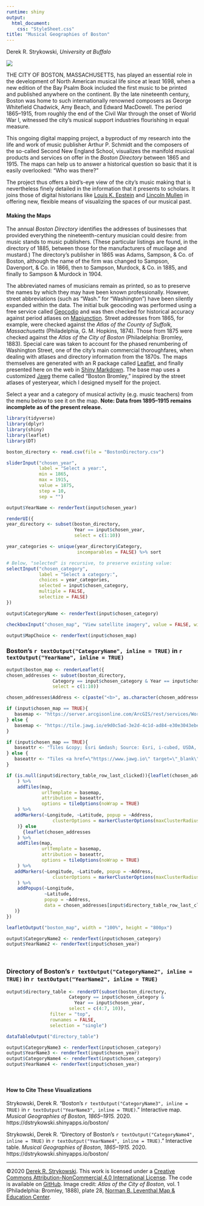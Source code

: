 ```yaml
---
runtime: shiny
output:
  html_document:
    css: "StyleSheet.css"
title: "Musical Geographies of Boston"
---
```


Derek R. Strykowski, *University at Buffalo*

![](Bromley1888Banner.jpg)

THE CITY OF BOSTON, MASSACHUSETTS, has played an essential role in the development of North American musical life since at least 1698, when a new edition of the Bay Psalm Book included the first music to be printed and published anywhere on the continent. By the late nineteenth century, Boston was home to such internationally renowned composers as George Whitefield Chadwick, Amy Beach, and Edward MacDowell. The period 1865–1915, from roughly the end of the Civil War through the onset of World War I, witnessed the city’s musical support industries flourishing in equal measure.

This ongoing digital mapping project, a byproduct of my research into the life and work of music publisher Arthur P. Schmidt and the composers of the so-called Second New England School, visualizes the manifold musical products and services on offer in the *Boston Directory* between 1865 and 1915. The maps can help us to answer a historical question so basic that it is easily overlooked: “Who was there?” 

The project thus offers a bird’s-eye view of the city’s music making that is nevertheless finely detailed in the information that it presents to scholars. It joins those of digital historians like [Louis K. Epstein](https://musicalgeography.org/) and [Lincoln Mullen](https://lincolnmullen.com) in offering new, flexible means of visualizing the spaces of our musical past.

#### Making the Maps

The annual *Boston Directory* identifies the addresses of businesses that provided everything the nineteenth-century musician could desire: from music stands to music publishers. (These particular listings are found, in the directory of 1885, between those for the manufacturers of mucilage and mustard.) The directory’s publisher in 1865 was Adams, Sampson, & Co. of Boston, although the name of the firm was changed to Sampson, Davenport, & Co. in 1866, then to Sampson, Murdock, & Co. in 1885, and finally to Sampson & Murdock in 1904.

The abbreviated names of musicians remain as printed, so as to preserve the names by which they may have been known professionally. However, street abbreviations (such as “Wash.” for “Washington”) have been silently expanded within the data. The initial bulk geocoding was performed using a free service called [Geocodio](https://www.geocod.io/upload/) and was then checked for historical accuracy against period atlases on [Mapjunction](https://www.mapjunction.com). Street addresses from 1865, for example, were checked against the *Atlas of the County of Suffolk, Massachusetts* (Philadelphia, G. M. Hopkins, 1874). Those from 1875 were checked against the *Atlas of the City of Boston* (Philadelphia: Bromley, 1883). Special care was taken to account for the phased renumbering of Washington Street, one of the city’s main commercial thoroughfares, when dealing with atlases and directory information from the 1870s. The maps themselves are generated with an R package called [Leaflet](https://rstudio.github.io/leaflet/), and finally presented here on the web in [Shiny Markdown](https://shiny.rstudio.com/articles/rmarkdown.html). The base map uses a customized [Jawg](https://www.jawg.io) theme called “Boston Bromley,” inspired by the street atlases of yesteryear, which I designed myself for the project.

Select a year and a category of musical activity (e.g. music teachers) from the menu below to see it on the map. **Note: Data from 1895–1915 remains incomplete as of the present release.**


```r

library(tidyverse)
library(dplyr)
library(shiny)
library(leaflet)
library(DT)

boston_directory <- read.csv(file = "BostonDirectory.csv")

sliderInput("chosen_year", 
            label = "Select a year:",
            min = 1865,
            max = 1915,
            value = 1875,
            step = 10,
            sep = "")

output$YearName <- renderText(input$chosen_year)

renderUI({
year_directory <- subset(boston_directory,
                         Year == input$chosen_year,
                         select = c(1:10))

year_categories <- unique(year_directory$Category,
                          incomparables = FALSE) %>% sort

# Below, "selected" is recursive, to preserve existing value:
selectInput("chosen_category", 
            label = "Select a category:", 
            choices = year_categories, 
            selected = input$chosen_category, 
            multiple = FALSE, 
            selectize = FALSE)
})

output$CategoryName <- renderText(input$chosen_category)

checkboxInput("chosen_map", "View satellite imagery", value = FALSE, width = NULL)

output$MapChoice <- renderText(input$chosen_map)
```

### Boston’s `r textOutput("CategoryName", inline = TRUE)`  in `r textOutput("YearName", inline = TRUE)`

```r
output$boston_map <- renderLeaflet({
chosen_addresses <- subset(boston_directory, 
                 Category == input$chosen_category & Year == input$chosen_year,
                 select = c(1:10))

chosen_addresses$Address <- c(paste("<b>", as.character(chosen_addresses$Name), "</b></br>", as.character(chosen_addresses$Street), "</b></br>", as.character(chosen_addresses$Notes)))

if (input$chosen_map == TRUE){
   basemap <- "https://server.arcgisonline.com/ArcGIS/rest/services/World_Imagery/MapServer/tile/{z}/{y}/{x}"
} else {
   basemap <- "https://tile.jawg.io/e9d0c5ad-3e2d-4c1d-ad84-e30e3043ebe0/{z}/{x}/{y}{r}.png?access-token=Ep5Z3SkaOZ5c87hhekh1r2l6lkWGRh1OckLArxpesT3sxqVMmibg0bTH02JaXsQn"
}

if (input$chosen_map == TRUE){
   baseattr <- "Tiles &copy; Esri &mdash; Source: Esri, i-cubed, USDA, USGS, AEX, GeoEye, Getmapping, Aerogrid, IGN, IGP, UPR-EGP, and the GIS User Community"
} else {
   baseattr <- "Tiles <a href=\"https://www.jawg.io\" target=\"_blank\">&copy; Jawg</a> - <a href=\"https://www.openstreetmap.org\" target=\"_blank\">&copy; OpenStreetMap</a>&nbsp;contributors"
}

if (is.null(input$directory_table_row_last_clicked)){leaflet(chosen_addresses
    ) %>%
    addTiles(map, 
             urlTemplate = basemap, 
             attribution = baseattr, 
             options = tileOptions(noWrap = TRUE)
    ) %>%
   addMarkers(~Longitude, ~Latitude, popup = ~Address, 
                 clusterOptions = markerClusterOptions(maxClusterRadius = 0)
    )} else 
      {leaflet(chosen_addresses
    ) %>%
    addTiles(map, 
             urlTemplate = basemap, 
             attribution = baseattr, 
             options = tileOptions(noWrap = TRUE)
    ) %>%
   addMarkers(~Longitude, ~Latitude, popup = ~Address, 
                 clusterOptions = markerClusterOptions(maxClusterRadius = 0)
    ) %>%
    addPopups(~Longitude, 
              ~Latitude, 
              popup = ~Address, 
              data = chosen_addresses[input$directory_table_row_last_clicked, ]
   )}
})

leafletOutput("boston_map", width = "100%", height = "800px")

output$CategoryName2 <- renderText(input$chosen_category)
output$YearName2 <- renderText(input$chosen_year)

```

&nbsp;  

### Directory of Boston’s `r textOutput("CategoryName2", inline = TRUE)` in `r textOutput("YearName2", inline = TRUE)`

```r
output$directory_table <- renderDT(subset(boston_directory, 
                       Category == input$chosen_category & 
                         Year == input$chosen_year, 
                       select = c(4:7, 10)), 
                filter = "top", 
                rownames = FALSE, 
                selection = "single")

dataTableOutput("directory_table")

output$CategoryName3 <- renderText(input$chosen_category)
output$YearName3 <- renderText(input$chosen_year)
output$CategoryName4 <- renderText(input$chosen_category)
output$YearName4 <- renderText(input$chosen_year)
```

&nbsp;

#### How to Cite These Visualizations
Strykowski, Derek R. “Boston’s `r textOutput("CategoryName3", inline = TRUE)`  in `r textOutput("YearName3", inline = TRUE)`.” Interactive map. *Musical Geographies of Boston, 1865–1915.* 2020. https://dstrykowski.shinyapps.io/boston/

Strykowski, Derek R. “Directory of Boston’s `r textOutput("CategoryName4", inline = TRUE)` in `r textOutput("YearName4", inline = TRUE)`.” Interactive table. *Musical Geographies of Boston, 1865–1915.* 2020. https://dstrykowski.shinyapps.io/boston/

<hr>

©2020 [Derek R. Strykowski](https://dstrykowski.com). This work is licensed under a [Creative Commons Attribution-NonCommercial 4.0 International License](http://creativecommons.org/licenses/by-nc/4.0/). The code is available on [GitHub](https://github.com/dstrykowski/boston). Image credit: *Atlas of the City of Boston,* vol. 1 (Philadelphia: Bromley, 1888), plate 28, [Norman B. Leventhal Map & Education Center](https://collections.leventhalmap.org/search/commonwealth:tt44pv74v).  
&nbsp;  
&nbsp;  

